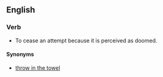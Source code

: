 ==English==
===Verb===
{{en-verb|inf=to [[throw]] [[up]] [[one's]] [hands]]|throws up one's hands|throwing up one's hands|threw up one's hands|thrown up one's hands}} {{intransitive}}
*To cease an attempt because it is perceived as doomed.
====Synonyms====
*[[throw in the towel]]